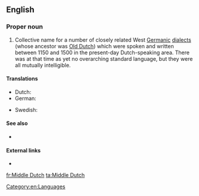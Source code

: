 ==English==
{{wikipedia}}

===Proper noun===
{{en-proper noun|head=[[middle|Middle]] [[Dutch]]}}

# Collective name for a number of closely related West [[Germanic]] [[dialect]]s (whose ancestor was [[Old Dutch]]) which were spoken and written between 1150 and 1500 in the present-day Dutch-speaking area. There was at that time as yet no overarching standard language, but they were all mutually intelligible.

====Translations====
{{trans-top|the Middle Dutch language}}
* Dutch: {{t+|nl|Middelnederlands|n}}
* German: {{t+|de|Mittelniederländisch|n}}
{{trans-mid}}
* Swedish: {{t+|sv|medelnederländska|c}}
{{trans-bottom}}

====See also====
* {{langcat}}

====External links====
* {{ISO 639|3code=dum}}

[[Category:en:Languages]]

[[fr:Middle Dutch]]
[[ta:Middle Dutch]]